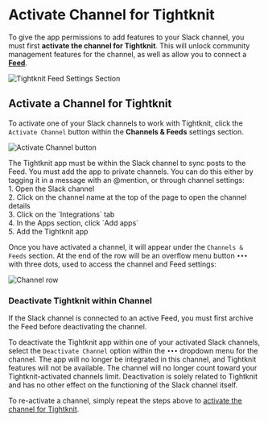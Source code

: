 
# Activate Channel for Tightknit

To give the app permissions to add features to your Slack channel, you must first **activate the channel for Tightknit**. This will unlock community management features for the channel, as well as allow you to connect a **[Feed](/channels-and-feeds/create-feed)**.

![Tightknit Feed Settings Section](/channels-and-feeds/channel-and-feed-settings.png)

## Activate a Channel for Tightknit

To activate one of your Slack channels to work with Tightknit, click the `Activate Channel` button within the **Channels & Feeds** settings section.

![Activate Channel button](/channels-and-feeds/activate-channel-button.png)

<Callout type="info">
  The Tightknit app must be within the Slack channel to sync posts to the Feed.
  You must add the app to private channels. You can do this either by tagging it
  in a message with an @mention, or through channel settings:
  <br /> 1. Open the Slack channel <br /> 2. Click on the channel name at the top
  of the page to open the channel details <br /> 3. Click on the `Integrations` tab
  <br /> 4. In the Apps section, click `Add apps` <br /> 5. Add the Tightknit
  app
</Callout>

Once you have activated a channel, it will appear under the `Channels & Feeds` section. At the end of the row will be an overflow menu button `•••` with three dots, used to access the channel and Feed settings:

![Channel row](/channels-and-feeds/channel-row.png)

### Deactivate Tightknit within Channel

<Callout type="info">
  If the Slack channel is connected to an active Feed, you must first archive
  the Feed before deactivating the channel.
</Callout>

To deactivate the Tightknit app within one of your activated Slack channels, select the `Deactivate Channel` option within the `•••` dropdown menu for the channel. The app will no longer be integrated in this channel, and Tightknit features will not be available. The channel will no longer count toward your Tightknit-activated channels limit. Deactivation is solely related to Tightknit and has no other effect on the functioning of the Slack channel itself.

To re-activate a channel, simply repeat the steps above to [activate the channel for Tightknit](/channels-and-feeds/activate-channel).

